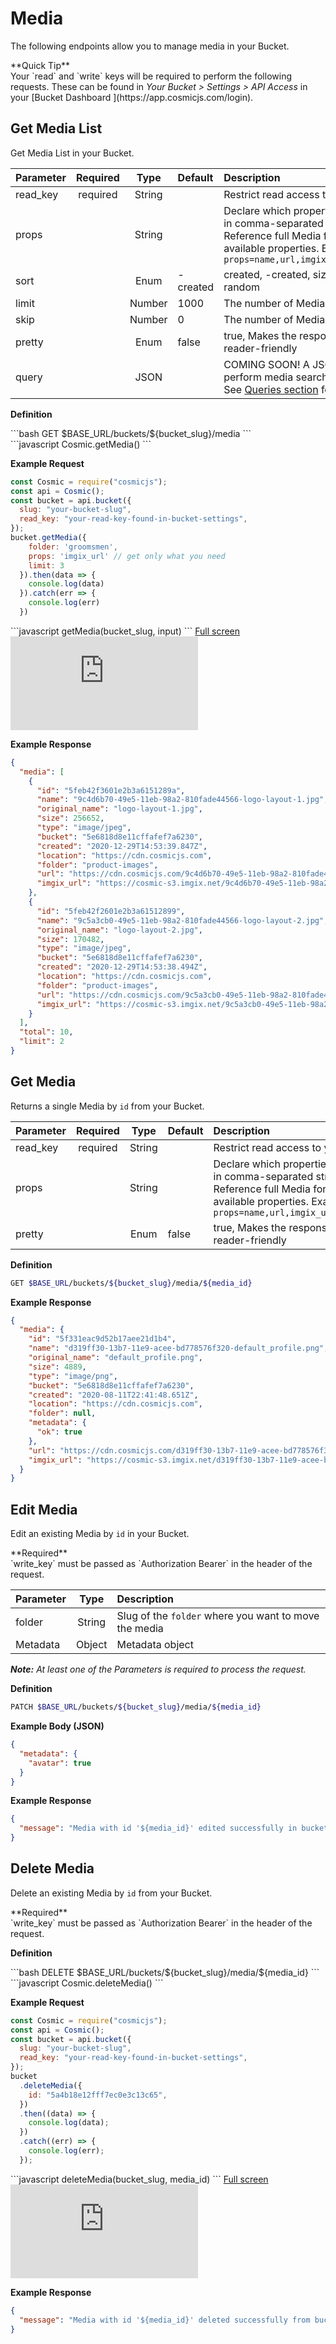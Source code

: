 
# Media

The following endpoints allow you to manage media in your Bucket.

<Callout emoji="✅">
  **Quick Tip**
  <br />
  Your `read` and `write` keys will be required to perform the following
  requests. These can be found in <i>Your Bucket > Settings > API Access</i> in
  your [Bucket Dashboard ](https://app.cosmicjs.com/login).
</Callout>

## Get Media List

Get Media List in your Bucket.

| Parameter | Required |  Type  | Default  | Description                                                                                                                                                    |
| :-------- | :------: | :----: | :------- | :------------------------------------------------------------------------------------------------------------------------------------------------------------- |
| read_key  | required | String |          | Restrict read access to your Bucket                                                                                                                            |
| props     |          | String |          | Declare which properties to return in comma-separated string. Reference full Media for all available properties. Example: `?props=name,url,imgix_url,metadata` |
| sort      |          |  Enum  | -created | created, -created, size, -size, random                                                                                                                         |
| limit     |          | Number | 1000     | The number of Media to return                                                                                                                                  |
| skip      |          | Number | 0        | The number of Media to skip                                                                                                                                    |
| pretty    |          |  Enum  | false    | true, Makes the response more reader-friendly                                                                                                                  |
| query     |          |  JSON  |          | COMING SOON! A JSON string to perform media search and filtering. See [Queries section](/api-reference/queries) for more detail.                               |

**Definition**

<Tabs>
<div label="REST">
```bash
GET $BASE_URL/buckets/${bucket_slug}/media
```

</div>

<div label="Node.js">
```javascript
Cosmic.getMedia()
```

**Example Request**

```javascript
const Cosmic = require("cosmicjs");
const api = Cosmic();
const bucket = api.bucket({
  slug: "your-bucket-slug",
  read_key: "your-read-key-found-in-bucket-settings",
});
bucket.getMedia({
    folder: 'groomsmen',
    props: 'imgix_url' // get only what you need
    limit: 3
  }).then(data => {
    console.log(data)
  }).catch(err => {
    console.log(err)
  })
```

</div>

<div label="GraphQL">
```javascript
getMedia(bucket_slug, input)
```
<a href="https://cosmic-graphql-playground.netlify.app/?endpoint=https%3A%2F%2Fgraphql.cosmicjs.com%2Fv2&query=%7B%0A%20%20getMedia%28bucket_slug%3A%20%22simple-vue-blog%22%2C%0A%20%20%20%20input%3A%20%7B%0A%20%20%20%20%09limit%3A%202%0A%20%20%09%7D%0A%20%20%29%20%7B%0A%20%20%20%20media%20%7B%0A%20%20%20%20%09url%0A%20%20%09%7D%0A%20%20%20%20total%0A%20%20%7D%0A%7D">Full screen</a>
<iframe src="https://cosmic-graphql-playground.netlify.app/?endpoint=https%3A%2F%2Fgraphql.cosmicjs.com%2Fv2&query=%7B%0A%20%20getMedia%28bucket_slug%3A%20%22simple-vue-blog%22%2C%0A%20%20%20%20input%3A%20%7B%0A%20%20%20%20%09limit%3A%202%0A%20%20%09%7D%0A%20%20%29%20%7B%0A%20%20%20%20media%20%7B%0A%20%20%20%20%09url%0A%20%20%09%7D%0A%20%20%20%20total%0A%20%20%7D%0A%7D" frameBorder="0" style={{ width: '100%', height: '470px'}}></iframe>
</div>
</Tabs>

**Example Response**

```json
{
  "media": [
    {
      "id": "5feb42f3601e2b3a6151289a",
      "name": "9c4d6b70-49e5-11eb-98a2-810fade44566-logo-layout-1.jpg",
      "original_name": "logo-layout-1.jpg",
      "size": 256652,
      "type": "image/jpeg",
      "bucket": "5e6818d8e11cffafef7a6230",
      "created": "2020-12-29T14:53:39.847Z",
      "location": "https://cdn.cosmicjs.com",
      "folder": "product-images",
      "url": "https://cdn.cosmicjs.com/9c4d6b70-49e5-11eb-98a2-810fade44566-logo-layout-1.jpg",
      "imgix_url": "https://cosmic-s3.imgix.net/9c4d6b70-49e5-11eb-98a2-810fade44566-logo-layout-1.jpg"
    },
    {
      "id": "5feb42f2601e2b3a61512899",
      "name": "9c5a3cb0-49e5-11eb-98a2-810fade44566-logo-layout-2.jpg",
      "original_name": "logo-layout-2.jpg",
      "size": 170482,
      "type": "image/jpeg",
      "bucket": "5e6818d8e11cffafef7a6230",
      "created": "2020-12-29T14:53:38.494Z",
      "location": "https://cdn.cosmicjs.com",
      "folder": "product-images",
      "url": "https://cdn.cosmicjs.com/9c5a3cb0-49e5-11eb-98a2-810fade44566-logo-layout-2.jpg",
      "imgix_url": "https://cosmic-s3.imgix.net/9c5a3cb0-49e5-11eb-98a2-810fade44566-logo-layout-2.jpg"
    }
  ],
  "total": 10,
  "limit": 2
}
```

## Get Media

Returns a single Media by `id` from your Bucket.

| Parameter | Required |  Type  | Default | Description                                                                                                                                                    |
| :-------- | :------: | :----: | :------ | :------------------------------------------------------------------------------------------------------------------------------------------------------------- |
| read_key  | required | String |         | Restrict read access to your Bucket                                                                                                                            |
| props     |          | String |         | Declare which properties to return in comma-separated string. Reference full Media for all available properties. Example: `?props=name,url,imgix_url,metadata` |
| pretty    |          |  Enum  | false   | true, Makes the response more reader-friendly                                                                                                                  |

**Definition**

```bash
GET $BASE_URL/buckets/${bucket_slug}/media/${media_id}
```

**Example Response**

```json
{
  "media": {
    "id": "5f331eac9d52b17aee21d1b4",
    "name": "d319ff30-13b7-11e9-acee-bd778576f320-default_profile.png",
    "original_name": "default_profile.png",
    "size": 4889,
    "type": "image/png",
    "bucket": "5e6818d8e11cffafef7a6230",
    "created": "2020-08-11T22:41:48.651Z",
    "location": "https://cdn.cosmicjs.com",
    "folder": null,
    "metadata": {
      "ok": true
    },
    "url": "https://cdn.cosmicjs.com/d319ff30-13b7-11e9-acee-bd778576f320-default_profile.png",
    "imgix_url": "https://cosmic-s3.imgix.net/d319ff30-13b7-11e9-acee-bd778576f320-default_profile.png"
  }
}
```

## Edit Media

Edit an existing Media by `id` in your Bucket.

<Callout emoji="⚠">
  **Required**
  <br />
  `write_key` must be passed as `Authorization Bearer` in the header of the
  request.
</Callout>

| Parameter |  Type  | Description                                           |
| :-------- | :----: | :---------------------------------------------------- |
| folder    | String | Slug of the `folder` where you want to move the media |
| Metadata  | Object | Metadata object                                       |

_**Note:** At least one of the Parameters is required to process the request._

**Definition**

```bash
PATCH $BASE_URL/buckets/${bucket_slug}/media/${media_id}
```

**Example Body (JSON)**

```json
{
  "metadata": {
    "avatar": true
  }
}
```

**Example Response**

```json
{
  "message": "Media with id '${media_id}' edited successfully in bucket."
}
```

## Delete Media

Delete an existing Media by `id` from your Bucket.

<Callout emoji="⚠">
  **Required**
  <br />
  `write_key` must be passed as `Authorization Bearer` in the header of the
  request.
</Callout>

**Definition**

<Tabs>
<div label="REST">
```bash
DELETE $BASE_URL/buckets/${bucket_slug}/media/${media_id}
```

</div>

<div label="Node.js">
```javascript
Cosmic.deleteMedia()
```

**Example Request**

```javascript
const Cosmic = require("cosmicjs");
const api = Cosmic();
const bucket = api.bucket({
  slug: "your-bucket-slug",
  read_key: "your-read-key-found-in-bucket-settings",
});
bucket
  .deleteMedia({
    id: "5a4b18e12fff7ec0e3c13c65",
  })
  .then((data) => {
    console.log(data);
  })
  .catch((err) => {
    console.log(err);
  });
```

</div>

<div label="GraphQL">
```javascript
deleteMedia(bucket_slug, media_id)
```
<a href="https://cosmic-graphql-playground.netlify.app/?endpoint=https%3A%2F%2Fgraphql.cosmicjs.com%2Fv2&query=mutation%20%7B%0A%20%20deleteMedia%28%0A%20%20%20%20bucket_slug%3A%20%22graphql-bucket%22%2C%0A%20%20%20%20media_id%3A%20%225cd86aff743e735b05b3add3%22%2C%0A%20%20%20%20write_key%3A%20%22your-write-key-in-bucket-settings%22%0A%20%20%29%0A%7D">Full screen</a>
<iframe src="https://cosmic-graphql-playground.netlify.app/?endpoint=https%3A%2F%2Fgraphql.cosmicjs.com%2Fv2&query=mutation%20%7B%0A%20%20deleteMedia%28%0A%20%20%20%20bucket_slug%3A%20%22graphql-bucket%22%2C%0A%20%20%20%20media_id%3A%20%225cd86aff743e735b05b3add3%22%2C%0A%20%20%20%20write_key%3A%20%22your-write-key-in-bucket-settings%22%0A%20%20%29%0A%7D" frameBorder="0" style={{ width: '100%', height: '470px'}}></iframe>
</div>
</Tabs>

**Example Response**

```json
{
  "message": "Media with id '${media_id}' deleted successfully from bucket."
}
```
